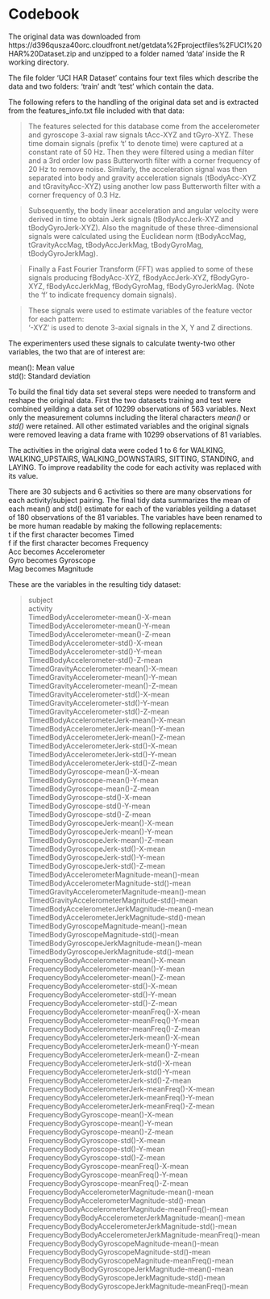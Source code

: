 # Codebook

The original data was downloaded from https://d396qusza40orc.cloudfront.net/getdata%2Fprojectfiles%2FUCI%20HAR%20Dataset.zip
and unzipped to a folder named 'data' inside the R working directory.

The file folder 'UCI HAR Dataset' contains four text files which describe the data and two folders: 'train' andt 'test' which contain the data.


The following refers to the handling of the original data set and is extracted from the features_info.txt file included with that data:

>The features selected for this database come from the accelerometer and gyroscope 3-axial raw signals tAcc-XYZ and tGyro-XYZ. These time domain signals (prefix 't' to denote time) were captured at a constant rate of 50 Hz. Then they were filtered using a median filter and a 3rd order low pass Butterworth filter with a corner frequency of 20 Hz to remove noise. Similarly, the acceleration signal was then separated into body and gravity acceleration signals (tBodyAcc-XYZ and tGravityAcc-XYZ) using another low pass Butterworth filter with a corner frequency of 0.3 Hz. 

>Subsequently, the body linear acceleration and angular velocity were derived in time to obtain Jerk signals (tBodyAccJerk-XYZ and tBodyGyroJerk-XYZ). Also the magnitude of these three-dimensional signals were calculated using the Euclidean norm (tBodyAccMag, tGravityAccMag, tBodyAccJerkMag, tBodyGyroMag, tBodyGyroJerkMag). 

>Finally a Fast Fourier Transform (FFT) was applied to some of these signals producing fBodyAcc-XYZ, fBodyAccJerk-XYZ, fBodyGyro-XYZ, fBodyAccJerkMag, fBodyGyroMag, fBodyGyroJerkMag. (Note the 'f' to indicate frequency domain signals). 

>These signals were used to estimate variables of the feature vector for each pattern:  
'-XYZ' is used to denote 3-axial signals in the X, Y and Z directions.

The experimenters used these signals to calculate twenty-two other variables, the two that are of interest are: 

mean(): Mean value  
std(): Standard deviation  

To build the final tidy data set several steps were needed to transform and reshape the original data. First the two datasets training and test were combined yeilding a data set of 10299 observations of 563 variables. Next only the measurement columns including the literal characters *mean()* or *std()* were retained. All other estimated variables and the original signals were removed leaving a data frame with 10299 observations of 81 variables.  

The activities in the original data were coded 1 to 6 for WALKING, WALKING\_UPSTAIRS, WALKING\_DOWNSTAIRS, SITTING, STANDING, and LAYING. To improve readability the code for each activity was replaced with its value. 

There are 30 subjects and 6 activities so there are many observations for each activity/subject pairing. The final tidy data summarizes the mean of each mean() and std() estimate for each of the variables yeilding a dataset of 180 observations of the 81 variables. The variables have been renamed to be more human readable by making the following replacements:  
  t if the first character becomes Timed  
  f if the first character becomes Frequency  
  Acc becomes Accelerometer  
  Gyro becomes Gyroscope  
  Mag becomes Magnitude  

These are the variables in the resulting tidy dataset:

>subject                                               
activity                                              
TimedBodyAccelerometer-mean()-X-mean                       
TimedBodyAccelerometer-mean()-Y-mean                       
TimedBodyAccelerometer-mean()-Z-mean                       
TimedBodyAccelerometer-std()-X-mean                        
TimedBodyAccelerometer-std()-Y-mean                        
TimedBodyAccelerometer-std()-Z-mean                        
TimedGravityAccelerometer-mean()-X-mean                    
TimedGravityAccelerometer-mean()-Y-mean                    
TimedGravityAccelerometer-mean()-Z-mean                    
TimedGravityAccelerometer-std()-X-mean                     
TimedGravityAccelerometer-std()-Y-mean                     
TimedGravityAccelerometer-std()-Z-mean                     
TimedBodyAccelerometerJerk-mean()-X-mean                   
TimedBodyAccelerometerJerk-mean()-Y-mean                   
TimedBodyAccelerometerJerk-mean()-Z-mean                   
TimedBodyAccelerometerJerk-std()-X-mean                    
TimedBodyAccelerometerJerk-std()-Y-mean                    
TimedBodyAccelerometerJerk-std()-Z-mean                    
TimedBodyGyroscope-mean()-X-mean                           
TimedBodyGyroscope-mean()-Y-mean                           
TimedBodyGyroscope-mean()-Z-mean                           
TimedBodyGyroscope-std()-X-mean                            
TimedBodyGyroscope-std()-Y-mean                            
TimedBodyGyroscope-std()-Z-mean                            
TimedBodyGyroscopeJerk-mean()-X-mean                       
TimedBodyGyroscopeJerk-mean()-Y-mean                       
TimedBodyGyroscopeJerk-mean()-Z-mean                       
TimedBodyGyroscopeJerk-std()-X-mean                        
TimedBodyGyroscopeJerk-std()-Y-mean                        
TimedBodyGyroscopeJerk-std()-Z-mean                        
TimedBodyAccelerometerMagnitude-mean()-mean                
TimedBodyAccelerometerMagnitude-std()-mean                 
TimedGravityAccelerometerMagnitude-mean()-mean             
TimedGravityAccelerometerMagnitude-std()-mean              
TimedBodyAccelerometerJerkMagnitude-mean()-mean            
TimedBodyAccelerometerJerkMagnitude-std()-mean             
TimedBodyGyroscopeMagnitude-mean()-mean                    
TimedBodyGyroscopeMagnitude-std()-mean                     
TimedBodyGyroscopeJerkMagnitude-mean()-mean                
TimedBodyGyroscopeJerkMagnitude-std()-mean                 
FrequencyBodyAccelerometer-mean()-X-mean                   
FrequencyBodyAccelerometer-mean()-Y-mean                   
FrequencyBodyAccelerometer-mean()-Z-mean                   
FrequencyBodyAccelerometer-std()-X-mean                    
FrequencyBodyAccelerometer-std()-Y-mean                    
FrequencyBodyAccelerometer-std()-Z-mean                    
FrequencyBodyAccelerometer-meanFreq()-X-mean               
FrequencyBodyAccelerometer-meanFreq()-Y-mean               
FrequencyBodyAccelerometer-meanFreq()-Z-mean               
FrequencyBodyAccelerometerJerk-mean()-X-mean               
FrequencyBodyAccelerometerJerk-mean()-Y-mean               
FrequencyBodyAccelerometerJerk-mean()-Z-mean               
FrequencyBodyAccelerometerJerk-std()-X-mean                
FrequencyBodyAccelerometerJerk-std()-Y-mean                
FrequencyBodyAccelerometerJerk-std()-Z-mean                
FrequencyBodyAccelerometerJerk-meanFreq()-X-mean          
FrequencyBodyAccelerometerJerk-meanFreq()-Y-mean           
FrequencyBodyAccelerometerJerk-meanFreq()-Z-mean           
FrequencyBodyGyroscope-mean()-X-mean                       
FrequencyBodyGyroscope-mean()-Y-mean                       
FrequencyBodyGyroscope-mean()-Z-mean                       
FrequencyBodyGyroscope-std()-X-mean                        
FrequencyBodyGyroscope-std()-Y-mean                        
FrequencyBodyGyroscope-std()-Z-mean                        
FrequencyBodyGyroscope-meanFreq()-X-mean                   
FrequencyBodyGyroscope-meanFreq()-Y-mean                  
FrequencyBodyGyroscope-meanFreq()-Z-mean                   
FrequencyBodyAccelerometerMagnitude-mean()-mean            
FrequencyBodyAccelerometerMagnitude-std()-mean             
FrequencyBodyAccelerometerMagnitude-meanFreq()-mean        
FrequencyBodyBodyAccelerometerJerkMagnitude-mean()-mean    
FrequencyBodyBodyAccelerometerJerkMagnitude-std()-mean     
FrequencyBodyBodyAccelerometerJerkMagnitude-meanFreq()-mean
FrequencyBodyBodyGyroscopeMagnitude-mean()-mean            
FrequencyBodyBodyGyroscopeMagnitude-std()-mean             
FrequencyBodyBodyGyroscopeMagnitude-meanFreq()-mean        
FrequencyBodyBodyGyroscopeJerkMagnitude-mean()-mean        
FrequencyBodyBodyGyroscopeJerkMagnitude-std()-mean          
FrequencyBodyBodyGyroscopeJerkMagnitude-meanFreq()-mean


